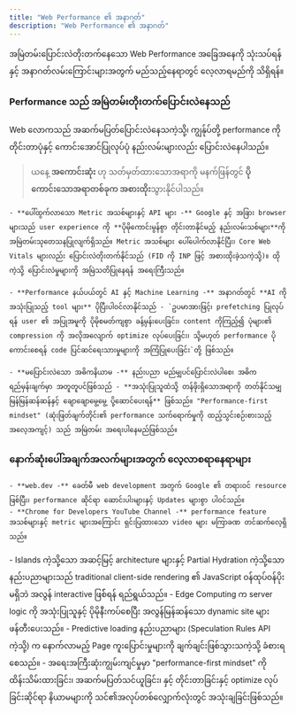 ```yaml
---
title: "Web Performance ၏ အနာဂတ်"
description: "Web Performance ၏ အနာဂတ်"
---
```



<Aside title="ရည်ရွယ်ချက်">
အမြဲတမ်းပြောင်းလဲတိုးတက်နေသော Web Performance အခြေအနေကို သုံးသပ်ရန်နှင့် အနာဂတ်လမ်းကြောင်းများအတွက် မည်သည့်နေရာတွင် လေ့လာရမည်ကို သိရှိရန်။
</Aside>

### Performance သည် အမြဲတမ်းတိုးတက်ပြောင်းလဲနေသည်
Web လောကသည် အဆက်မပြတ်ပြောင်းလဲနေသကဲ့သို့၊ ကျွန်ုပ်တို့ performance ကို တိုင်းတာပုံနှင့် ကောင်းအောင်ပြုလုပ်ပုံ နည်းလမ်းများလည်း ပြောင်းလဲနေပါသည်။ 
> ယနေ့ **အကောင်းဆုံး** ဟု သတ်မှတ်ထားသောအရာကို မနက်ဖြန်တွင် **ပိုကောင်းသောအရာတစ်ခုက အစားထိုး**သွားနိုင်ပါသည်။

    - **ပေါ်ထွက်လာသော Metric အသစ်များနှင့် API များ -** Google နှင့် အခြား browser များသည် user experience ကို **ပိုမိုကောင်းမွန်စွာ တိုင်းတာနိုင်မည့် နည်းလမ်းသစ်များ**ကို အမြဲတမ်းသုတေသနပြုလျက်ရှိသည်။ Metric အသစ်များ ပေါ်ပေါက်လာနိုင်ပြီး၊ Core Web Vitals များလည်း ပြောင်းလဲတိုးတက်နိုင်သည် (FID ကို INP ဖြင့် အစားထိုးခဲ့သကဲ့သို့)။ ထိုကဲ့သို့ ပြောင်းလဲမှုများကို အမြဲသတိပြုနေရန် အရေးကြီးသည်။

    - **Performance နယ်ပယ်တွင် AI နှင့် Machine Learning -** အနာဂတ်တွင် **AI ကိုအသုံးပြုသည့် tool များ** ပိုပြီးပါဝင်လာနိုင်သည် - `ဥပမာအားဖြင့်၊ prefetching ပြုလုပ်ရန် user ၏ အပြုအမူကို ပိုမိုစမတ်ကျစွာ ခန့်မှန်းပေးခြင်း၊ content ကိုကြည့်၍ ပုံများ၏ compression ကို အလိုအလျောက် optimize လုပ်ပေးခြင်း၊ သို့မဟုတ် performance ပိုကောင်းစေရန် code ပြင်ဆင်ရေးသားမှုများကို အကြံပြုပေးခြင်း`တို့ ဖြစ်သည်။

    - **မပြောင်းလဲသော အဓိကနိယာမ -** နည်းပညာ မည်မျှပင်ပြောင်းလဲပါစေ၊ အဓိကရည်မှန်းချက်မှာ အတူတူပင်ဖြစ်သည် - **အသုံးပြုသူထံသို့ တန်ဖိုးရှိသောအရာကို တတ်နိုင်သမျှ မြန်မြန်ဆန်ဆန်နှင့် ချောချောမွေ့မွေ့ ပို့ဆောင်ပေးရန်** ဖြစ်သည်။ "Performance-first mindset" (ဆုံးဖြတ်ချက်တိုင်း၏ performance သက်ရောက်မှုကို ထည့်သွင်းစဉ်းစားသည့် အလေ့အကျင့်) သည် အမြဲတမ်း အရေးပါနေမည်ဖြစ်သည်။

### နောက်ဆုံးပေါ်အချက်အလက်များအတွက် လေ့လာစရာနေရာများ
    - **web.dev -** ခေတ်မီ web development အတွက် Google ၏ တရားဝင် resource ဖြစ်ပြီး၊ performance ဆိုင်ရာ ဆောင်းပါးများနှင့် Updates များစွာ ပါဝင်သည်။
    - **Chrome for Developers YouTube Channel -** performance feature အသစ်များနှင့် metric များအကြောင်း ရှင်းပြထားသော video များ မကြာခဏ တင်ဆက်လေ့ရှိသည်။


<Aside title='အနှစ်ချုပ်'>
- Islands ကဲ့သို့သော အဆင့်မြင့် architecture များနှင့် Partial Hydration ကဲ့သို့သော နည်းပညာများသည် traditional client-side rendering ၏ JavaScript ဝန်ထုပ်ဝန်ပိုးမရှိဘဲ အလွန် interactive ဖြစ််ရန် ရည်ရွယ်သည်။
- Edge Computing က server logic ကို အသုံးပြုသူနှင့် ပိုမိုနီးကပ်စေပြီး အလွန်မြန်ဆန်သော dynamic site များ ဖန်တီးပေးသည်။
- Predictive loading နည်းပညာများ (Speculation Rules API ကဲ့သို့) က နောက်လာမည့် Page ကူးပြောင်းမှုများကို ချက်ချင်းဖြစ်သွားသကဲ့သို့ ခံစားရစေသည်။
- အရေးအကြီးဆုံးကျွမ်းကျင်မှုမှာ "performance-first mindset" ကို ထိန်းသိမ်းထားခြင်း၊ အဆက်မပြတ်သင်ယူခြင်း၊ နှင့် တိုင်းတာခြင်းနှင့် optimize လုပ်ခြင်းဆိုင်ရာ နိယာမများကို သင်၏အလုပ်တစ်လျှောက်လုံးတွင် အသုံးချခြင်းဖြစ်သည်။
</Aside>
